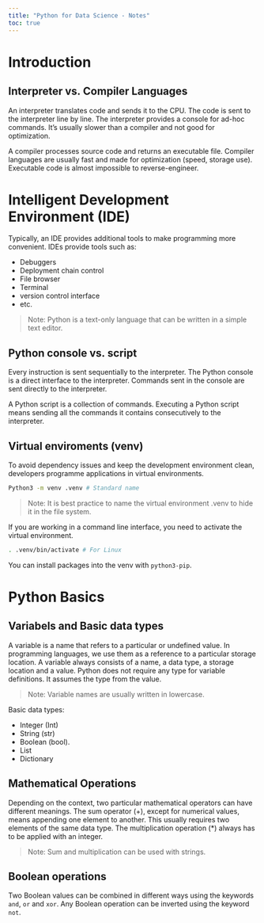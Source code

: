 ```yaml
---
title: "Python for Data Science - Notes"
toc: true
---
```


# Introduction

## Interpreter vs. Compiler Languages

An interpreter translates code and sends it to the CPU. The code is sent to the interpreter line by line. The interpreter provides a console for ad-hoc commands. It's usually slower than a compiler and not good for optimization.

A compiler processes source code and returns an executable file. Compiler languages are usually fast and made for optimization (speed, storage use). Executable code is almost impossible to reverse-engineer.

# Intelligent Development Environment (IDE)

Typically, an IDE provides additional tools to make programming more convenient. IDEs provide tools such as:

- Debuggers
- Deployment chain control
- File browser
- Terminal
- version control interface
- etc.

> Note: Python is a text-only language that can be written in a simple text editor.

## Python console vs. script

Every instruction is sent sequentially to the interpreter. The Python console is a direct interface to the interpreter. Commands sent in the console are sent directly to the interpreter.

A Python script is a collection of commands. Executing a Python script means sending all the commands it contains consecutively to the interpreter.

## Virtual enviroments (venv)

To avoid dependency issues and keep the development environment clean, developers programme applications in virtual environments.

```bash
Python3 -m venv .venv # Standard name
```

> Note: It is best practice to name the virtual environment .venv to hide it in the file system.

If you are working in a command line interface, you need to activate the virtual environment.

```bash
. .venv/bin/activate # For Linux
```

You can install packages into the venv with `python3-pip`.

# Python Basics

## Variabels and Basic data types

A variable is a name that refers to a particular or undefined value. In programming languages, we use them as a reference to a particular storage location. A variable always consists of a name, a data type, a storage location and a value. Python does not require any type for variable definitions. It assumes the type from the value.

> Note: Variable names are usually written in lowercase.

Basic data types:

- Integer (Int)
- String (str)
- Boolean (bool).
- List
- Dictionary

## Mathematical Operations

Depending on the context, two particular mathematical operators can have different meanings. The sum operator ($+$), except for numerical values, means appending one element to another. This usually requires two elements of the same data type. The multiplication operation ($*$) always has to be applied with an integer.

> Note: Sum and multiplication can be used with strings.

## Boolean operations

Two Boolean values can be combined in different ways using the keywords `and`, `or` and `xor`. Any Boolean operation can be inverted using the keyword `not`.
